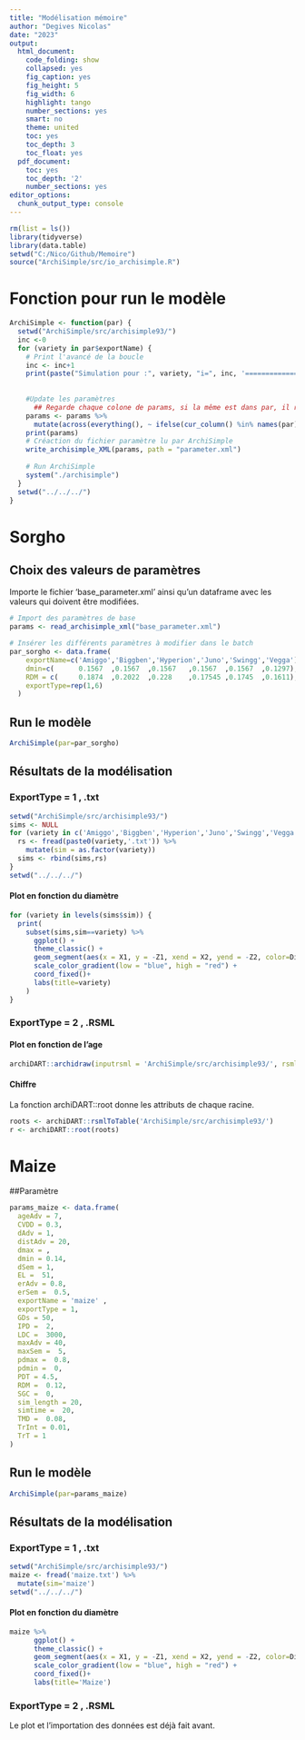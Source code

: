 ```yaml
---
title: "Modélisation mémoire"
author: "Degives Nicolas"
date: "2023"
output:
  html_document:
    code_folding: show
    collapsed: yes
    fig_caption: yes
    fig_height: 5
    fig_width: 6
    highlight: tango
    number_sections: yes
    smart: no
    theme: united
    toc: yes
    toc_depth: 3
    toc_float: yes
  pdf_document:
    toc: yes
    toc_depth: '2'
    number_sections: yes
editor_options:
  chunk_output_type: console
---
```


```r
rm(list = ls())
library(tidyverse)
library(data.table)
setwd("C:/Nico/Github/Memoire")
source("ArchiSimple/src/io_archisimple.R")
```

# Fonction pour run le modèle

```r
ArchiSimple <- function(par) {
  setwd("ArchiSimple/src/archisimple93/")
  inc <-0
  for (variety in par$exportName) {
    # Print l'avancé de la boucle
    inc <- inc+1
    print(paste("Simulation pour :", variety, "i=", inc, '========================'))
    
    
    #Update les paramètres
      ## Regarde chaque colone de params, si la même est dans par, il remplace la colonne de params par celle de par
    params <- params %>%
      mutate(across(everything(), ~ ifelse(cur_column() %in% names(par), par[inc,][[cur_column()]],.)))
    print(params)
    # Créaction du fichier paramètre lu par ArchiSimple
    write_archisimple_XML(params, path = "parameter.xml")
    
    # Run ArchiSimple
    system("./archisimple")
  }
  setwd("../../../")
}
```

# Sorgho

## Choix des valeurs de paramètres

Importe le fichier 'base_parameter.xml' ainsi qu'un dataframe avec les valeurs qui doivent être modifiées.

```r
# Import des paramètres de base
params <- read_archisimple_xml("base_parameter.xml")

# Insérer les différents paramètres à modifier dans le batch
par_sorgho <- data.frame(
    exportName=c('Amiggo','Biggben','Hyperion','Juno','Swingg','Vegga'),
    dmin=c(      0.1567  ,0.1567  ,0.1567   ,0.1567  ,0.1567  ,0.1297),
    RDM = c(     0.1874  ,0.2022  ,0.228    ,0.17545 ,0.1745  ,0.1611),
    exportType=rep(1,6)
  )
```

## Run le modèle

```r
ArchiSimple(par=par_sorgho)
```

## Résultats de la modélisation

### ExportType = 1 , .txt

```r
setwd("ArchiSimple/src/archisimple93/")
sims <- NULL
for (variety in c('Amiggo','Biggben','Hyperion','Juno','Swingg','Vegga')) {
  rs <- fread(paste0(variety,'.txt')) %>%
    mutate(sim = as.factor(variety))
  sims <- rbind(sims,rs)
}
setwd("../../../") 
```

#### Plot en fonction du diamètre

```r
for (variety in levels(sims$sim)) {
  print(
    subset(sims,sim==variety) %>%
      ggplot() +
      theme_classic() +
      geom_segment(aes(x = X1, y = -Z1, xend = X2, yend = -Z2, color=Diam), alpha=0.9) +
      scale_color_gradient(low = "blue", high = "red") +
      coord_fixed()+
      labs(title=variety)
    )
}
```

### ExportType = 2 , .RSML

#### Plot en fonction de l'age

```r
archiDART::archidraw(inputrsml = 'ArchiSimple/src/archisimple93/', rsml.date="age", coldate=rainbow(15), lwd=2, twod=c("x", "y"), asp=1, las=1, bty="l")

```

#### Chiffre

La fonction archiDART::root donne les attributs de chaque racine.

```r
roots <- archiDART::rsmlToTable('ArchiSimple/src/archisimple93/')
r <- archiDART::root(roots)
```

# Maize

##Paramètre

```r
params_maize <- data.frame(
  ageAdv = 7,
  CVDD = 0.3,
  dAdv = 1,
  distAdv = 20,
  dmax = ,
  dmin = 0.14,
  dSem = 1,
  EL =  51,
  erAdv = 0.8,
  erSem =  0.5,
  exportName = 'maize' ,
  exportType = 1,
  GDs = 50,
  IPD =  2,
  LDC =  3000,
  maxAdv = 40,
  maxSem =  5,
  pdmax =  0.8,
  pdmin =  0,
  PDT = 4.5,
  RDM =  0.12,
  SGC =  0,
  sim_length = 20,
  simtime =  20,
  TMD =  0.08,
  TrInt = 0.01,
  TrT = 1 
)
```

## Run le modèle

```r
ArchiSimple(par=params_maize)
```

## Résultats de la modélisation

### ExportType = 1 , .txt

```r
setwd("ArchiSimple/src/archisimple93/")
maize <- fread('maize.txt') %>%
  mutate(sim='maize')
setwd("../../../") 
```

#### Plot en fonction du diamètre

```r
maize %>%
      ggplot() +
      theme_classic() +
      geom_segment(aes(x = X1, y = -Z1, xend = X2, yend = -Z2, color=Diam), alpha=0.9) +
      scale_color_gradient(low = "blue", high = "red") +
      coord_fixed()+
      labs(title='Maize')
```

### ExportType = 2 , .RSML

Le plot et l'importation des données est déjà fait avant.

```r
 
```
